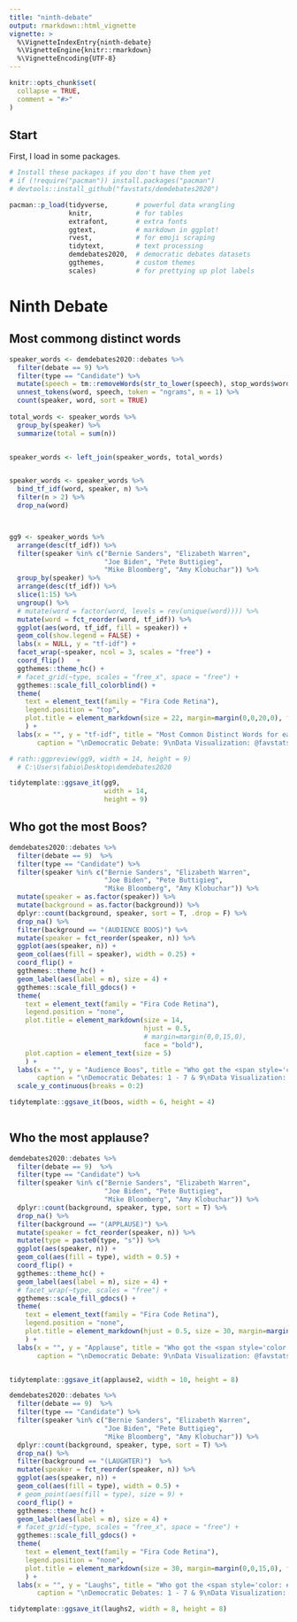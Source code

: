 ```yaml
---
title: "ninth-debate"
output: rmarkdown::html_vignette
vignette: >
  %\VignetteIndexEntry{ninth-debate}
  %\VignetteEngine{knitr::rmarkdown}
  %\VignetteEncoding{UTF-8}
---
```


```r
knitr::opts_chunk$set(
  collapse = TRUE,
  comment = "#>"
)
```

## Start

First, I load in some packages. 

```r
# Install these packages if you don't have them yet
# if (!require("pacman")) install.packages("pacman")
# devtools::install_github("favstats/demdebates2020")

pacman::p_load(tidyverse,       # powerful data wrangling
               knitr,           # for tables
               extrafont,       # extra fonts
               ggtext,          # markdown in ggplot!
               rvest,           # for emoji scraping 
               tidytext,        # text processing
               demdebates2020,  # democratic debates datasets
               ggthemes,        # custom themes
               scales)          # for prettying up plot labels

```

# Ninth Debate

## Most commong distinct words

```r



speaker_words <- demdebates2020::debates %>% 
  filter(debate == 9) %>% 
  filter(type == "Candidate") %>% 
  mutate(speech = tm::removeWords(str_to_lower(speech), stop_words$word)) %>% 
  unnest_tokens(word, speech, token = "ngrams", n = 1) %>%
  count(speaker, word, sort = TRUE)
  
total_words <- speaker_words %>% 
  group_by(speaker) %>% 
  summarize(total = sum(n))


speaker_words <- left_join(speaker_words, total_words)


speaker_words <- speaker_words %>%
  bind_tf_idf(word, speaker, n) %>% 
  filter(n > 2) %>% 
  drop_na(word) 



gg9 <- speaker_words %>%
  arrange(desc(tf_idf)) %>%
  filter(speaker %in% c("Bernie Sanders", "Elizabeth Warren",
                        "Joe Biden", "Pete Buttigieg", 
                        "Mike Bloomberg", "Amy Klobuchar")) %>%
  group_by(speaker) %>% 
  arrange(desc(tf_idf)) %>% 
  slice(1:15) %>% 
  ungroup() %>%
  # mutate(word = factor(word, levels = rev(unique(word)))) %>% 
  mutate(word = fct_reorder(word, tf_idf)) %>% 
  ggplot(aes(word, tf_idf, fill = speaker)) +
  geom_col(show.legend = FALSE) +
  labs(x = NULL, y = "tf-idf") +
  facet_wrap(~speaker, ncol = 3, scales = "free") +
  coord_flip()   +
  ggthemes::theme_hc() +
  # facet_grid(~type, scales = "free_x", space = "free") +
  ggthemes::scale_fill_colorblind() +
  theme(
    text = element_text(family = "Fira Code Retina"),
    legend.position = "top",
    plot.title = element_markdown(size = 22, margin=margin(0,0,20,0), face = "bold", hjust = 0.5)
    ) +
  labs(x = "", y = "tf-idf", title = "Most Common Distinct Words for each Candidate during 9th Debate",
       caption = "\nDemocratic Debate: 9\nData Visualization: @favstats\nSource: Transcript by NBC News") 

# rath::ggpreview(gg9, width = 14, height = 9)
  # C:\Users\fabio\Desktop\demdebates2020

tidytemplate::ggsave_it(gg9, 
                        width = 14, 
                        height = 9)
```

## Who got the most Boos?

```r

demdebates2020::debates %>% 
  filter(debate == 9)  %>% 
  filter(type == "Candidate") %>% 
  filter(speaker %in% c("Bernie Sanders", "Elizabeth Warren",
                        "Joe Biden", "Pete Buttigieg", 
                        "Mike Bloomberg", "Amy Klobuchar")) %>%
  mutate(speaker = as.factor(speaker)) %>% 
  mutate(background = as.factor(background)) %>% 
  dplyr::count(background, speaker, sort = T, .drop = F) %>% 
  drop_na() %>% 
  filter(background == "(AUDIENCE BOOS)") %>% 
  mutate(speaker = fct_reorder(speaker, n)) %>% 
  ggplot(aes(speaker, n)) +
  geom_col(aes(fill = speaker), width = 0.25) +
  coord_flip() +
  ggthemes::theme_hc() +
  geom_label(aes(label = n), size = 4) +
  ggthemes::scale_fill_gdocs() +
  theme(
    text = element_text(family = "Fira Code Retina"),
    legend.position = "none", 
    plot.title = element_markdown(size = 14,
                                  hjust = 0.5,
                                  # margin=margin(0,0,15,0),
                                  face = "bold"),
    plot.caption = element_text(size = 5)
    ) +
  labs(x = "", y = "Audience Boos", title = "Who got the <span style='color: #3E7ACF'>most audience boos</span><br>in Democratic Debates?",
       caption = "\nDemocratic Debates: 1 - 7 & 9\nData Visualization: @favstats\nSource: Transcripts by Washington Post, Des Moines Register & NBC News") +
  scale_y_continuous(breaks = 0:2)

tidytemplate::ggsave_it(boos, width = 6, height = 4)
  

```

## Who the most applause?

```r

demdebates2020::debates %>% 
  filter(debate == 9)  %>% 
  filter(type == "Candidate") %>% 
  filter(speaker %in% c("Bernie Sanders", "Elizabeth Warren",
                        "Joe Biden", "Pete Buttigieg", 
                        "Mike Bloomberg", "Amy Klobuchar")) %>% 
  dplyr::count(background, speaker, type, sort = T) %>% 
  drop_na() %>% 
  filter(background == "(APPLAUSE)") %>% 
  mutate(speaker = fct_reorder(speaker, n)) %>% 
  mutate(type = paste0(type, "s")) %>% 
  ggplot(aes(speaker, n)) +
  geom_col(aes(fill = type), width = 0.5) +
  coord_flip() +
  ggthemes::theme_hc() +
  geom_label(aes(label = n), size = 4) +
  # facet_wrap(~type, scales = "free") +
  ggthemes::scale_fill_gdocs() +
  theme(
    text = element_text(family = "Fira Code Retina"),
    legend.position = "none", 
    plot.title = element_markdown(hjust = 0.5, size = 30, margin=margin(0,0,15,0), face = "bold")
    ) +
  labs(x = "", y = "Applause", title = "Who got the <span style='color: #3E7ACF'>most Applause</span><img src='https://emojipedia-us.s3.dualstack.us-west-1.amazonaws.com/thumbs/120/apple/237/clapping-hands-sign_1f44f.png' width='20'/><br>in 9th Democratic Debate?",
       caption = "\nDemocratic Debate: 9\nData Visualization: @favstats\nSource: Transcript by NBC News") 


tidytemplate::ggsave_it(applause2, width = 10, height = 8)
```

```r


demdebates2020::debates %>% 
  filter(debate == 9)  %>% 
  filter(type == "Candidate") %>% 
  filter(speaker %in% c("Bernie Sanders", "Elizabeth Warren",
                        "Joe Biden", "Pete Buttigieg", 
                        "Mike Bloomberg", "Amy Klobuchar")) %>% 
  dplyr::count(background, speaker, type, sort = T) %>% 
  drop_na() %>% 
  filter(background == "(LAUGHTER)")  %>% 
  mutate(speaker = fct_reorder(speaker, n)) %>% 
  ggplot(aes(speaker, n)) +
  geom_col(aes(fill = type), width = 0.5) +
  # geom_point(aes(fill = type), size = 9) +
  coord_flip() +
  ggthemes::theme_hc() +
  geom_label(aes(label = n), size = 4) +
  # facet_grid(~type, scales = "free_x", space = "free") +
  ggthemes::scale_fill_gdocs() +
  theme(
    text = element_text(family = "Fira Code Retina"),
    legend.position = "none", 
    plot.title = element_markdown(size = 30, margin=margin(0,0,15,0), face = "bold")
    ) +
  labs(x = "", y = "Laughs", title = "Who got the <span style='color: #3E7ACF'>most Laughs</span><img src='https://emojipedia-us.s3.dualstack.us-west-1.amazonaws.com/thumbs/120/apple/237/face-with-tears-of-joy_1f602.png' width='20'/><br>in 9th Democratic Debate?",
       caption = "\nDemocratic Debates: 1 - 7 & 9\nData Visualization: @favstats\nSource: Transcript by NBC News") 

tidytemplate::ggsave_it(laughs2, width = 8, height = 8)

```
